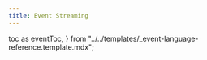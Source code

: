 ```yaml
---
title: Event Streaming
---
```


  toc as eventToc,
} from "../../templates/_event-language-reference.template.mdx";

<EventTemplate
  codeLang="java"
  createCollection={createCollectionSource}
  asyncCreateCollection={asyncCreateCollectionSource}
  simplePublish={simplePublishSource}
  asyncSimplePublish={asyncSimplePublishSource}
  simpleSubscribe={simpleSubscribeSource}
  asyncSimpleSubscribe={asyncSimpleSubscribeSource}
  batchPublish={batchPublishSource}
  asyncBatchPublish={asyncBatchPublishSource}
  filterSubscribe={filterSubscribeSource}
  asyncFilterSubscribe={asyncFilterSubscribeSource}
/>

